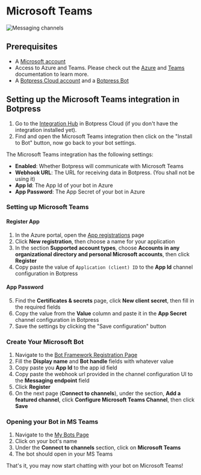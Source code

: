 # Microsoft Teams

![Messaging channels](/docs/content/teams-banner.png)

## Prerequisites

- A [Microsoft account](https://www.microsoft.com)
- Access to Azure and Teams. Please check out the [Azure](https://docs.microsoft.com/en-us/azure/devops/) and [Teams](https://docs.microsoft.com/en-us/microsoftteams/) documentation to learn more.
- A [Botpress Cloud account](https://sso.botpress.cloud) and a [Botpress Bot](https://botpress.com/docs/cloud/getting-started/create-and-publish-your-chatbot/)

## Setting up the Microsoft Teams integration in Botpress

1. Go to the [Integration Hub](https://app.botpress.cloud/hub) in Botpress Cloud (if you don't have the integration installed yet).
2. Find and open the Microsoft Teams integration then click on the "Install to Bot" button, now go back to your bot settings.

The Microsoft Teams integration has the following settings:

- **Enabled**: Whether Botpress will communicate with Microsoft Teams
- **Webhook URL**: The URL for receiving data in Botpress. (You shall not be using it)
- **App Id**: The App Id of your bot in Azure
- **App Password**: The App Secret of your bot in Azure

### Setting up Microsoft Teams

#### Register App

1. In the Azure portal, open the [App registrations](https://portal.azure.com#blade/Microsoft_AAD_RegisteredApps/ApplicationsListBlade) page
2. Click **New registration**, then choose a name for your application
3. In the section **Supported account types**, choose **Accounts in any organizational directory and personal Microsoft accounts**, then click **Register**
4. Copy paste the value of `Application (client) ID` to the **App Id** channel configuration in Botpress

#### App Password

5. Find the **Certificates & secrets** page, click **New client secret**, then fill in the required fields
6. Copy the value from the **Value** column and paste it in the **App Secret** channel configuration in Botpress
7. Save the settings by clicking the "Save configuration" button

### Create Your Microsoft Bot

1. Navigate to the [Bot Framework Registration Page](https://dev.botframework.com/bots/new)
2. Fill the **Display name** and **Bot handle** fields with whatever value
3. Copy paste you **App Id** to the app id field
4. Copy paste the webhook url provided in the channel configuration UI to the **Messaging endpoint** field
5. Click **Register**
6. On the next page (**Connect to channels**), under the section, **Add a featured channel**, click **Configure Microsoft Teams Channel**, then click **Save**

### Opening your Bot in MS Teams

1. Navigate to the [My Bots Page](https://dev.botframework.com/bots/)
2. Click on your bot's name
3. Under the **Connect to channels** section, click on **Microsoft Teams**
4. The bot should open in your MS Teams

That's it, you may now start chatting with your bot on Microsoft Teams!
